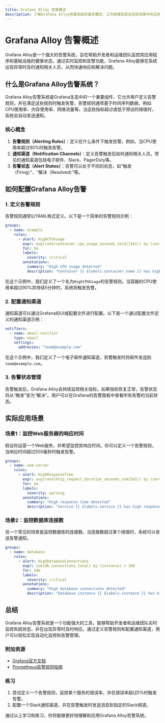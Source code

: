 ```yaml
---
title: Grafana Alloy 告警概述
description: 了解Grafana Alloy告警系统的基本概念、工作原理及其在实际场景中的应用。
---
```


# Grafana Alloy 告警概述

Grafana Alloy是一个强大的告警系统，旨在帮助开发者和运维团队监控其应用程序和基础设施的健康状态。通过实时监控和告警功能，Grafana Alloy能够在系统出现异常时及时通知相关人员，从而快速响应和解决问题。

## 什么是Grafana Alloy告警系统？

Grafana Alloy告警系统是Grafana生态中的一个重要组件，它允许用户定义告警规则，并在满足这些规则时触发告警。告警规则通常基于时间序列数据，例如CPU使用率、内存使用率、网络流量等。当这些指标超过或低于预设的阈值时，系统会自动发送通知。

### 核心概念

1. **告警规则（Alerting Rules）**：定义在什么条件下触发告警。例如，当CPU使用率超过90%时触发告警。
2. **通知渠道（Notification Channels）**：定义告警触发后如何通知相关人员。常见的通知渠道包括电子邮件、Slack、PagerDuty等。
3. **告警状态（Alert States）**：告警可以处于不同的状态，如“触发（Firing）”、“解决（Resolved）”等。

## 如何配置Grafana Alloy告警

### 1. 定义告警规则

告警规则通常以YAML格式定义。以下是一个简单的告警规则示例：

```yaml
groups:
  - name: example
    rules:
      - alert: HighCPUUsage
        expr: avg(rate(container_cpu_usage_seconds_total[5m])) by (container_name) > 0.9
        for: 5m
        labels:
          severity: critical
        annotations:
          summary: "High CPU usage detected"
          description: "Container {{ $labels.container_name }} has high CPU usage (current value: {{ $value }})."
```

在这个示例中，我们定义了一个名为`HighCPUUsage`的告警规则。当容器的CPU使用率超过90%并持续5分钟时，系统将触发告警。

### 2. 配置通知渠道

通知渠道可以通过Grafana的UI或配置文件进行配置。以下是一个通过配置文件定义的通知渠道示例：

```yaml
notifiers:
  - name: email-notifier
    type: email
    settings:
      addresses: "team@example.com"
```

在这个示例中，我们定义了一个电子邮件通知渠道，告警触发时将邮件发送到`team@example.com`。

### 3. 告警状态管理

告警触发后，Grafana Alloy会持续监控相关指标。如果指标恢复正常，告警状态将从“触发”变为“解决”。用户可以在Grafana的告警面板中查看所有告警的当前状态。

## 实际应用场景

### 场景1：监控Web服务器的响应时间

假设你运营一个Web服务，并希望监控其响应时间。你可以定义一个告警规则，当响应时间超过500毫秒时触发告警。

```yaml
groups:
  - name: web-server
    rules:
      - alert: HighResponseTime
        expr: avg(rate(http_request_duration_seconds_sum[5m])) by (service) > 0.5
        for: 2m
        labels:
          severity: warning
        annotations:
          summary: "High response time detected"
          description: "Service {{ $labels.service }} has high response time (current value: {{ $value }})."
```

### 场景2：监控数据库连接数

另一个常见的场景是监控数据库的连接数。当连接数超过某个阈值时，系统可以发送告警通知。

```yaml
groups:
  - name: database
    rules:
      - alert: HighDatabaseConnections
        expr: sum(db_connections_total) by (instance) > 100
        for: 10m
        labels:
          severity: critical
        annotations:
          summary: "High database connections detected"
          description: "Database instance {{ $labels.instance }} has high connection count (current value: {{ $value }})."
```

## 总结

Grafana Alloy告警系统是一个功能强大的工具，能够帮助开发者和运维团队实时监控系统状态，并在出现异常时及时响应。通过定义告警规则和配置通知渠道，用户可以轻松实现自动化监控和告警管理。

### 附加资源

- [Grafana官方文档](https://grafana.com/docs/)
- [Prometheus告警规则指南](https://prometheus.io/docs/prometheus/latest/configuration/alerting_rules/)

### 练习

1. 尝试定义一个告警规则，监控某个服务的错误率，并在错误率超过5%时触发告警。
2. 配置一个Slack通知渠道，并在告警触发时发送消息到指定的Slack频道。

通过以上学习和练习，你将能够更好地理解和应用Grafana Alloy告警系统。